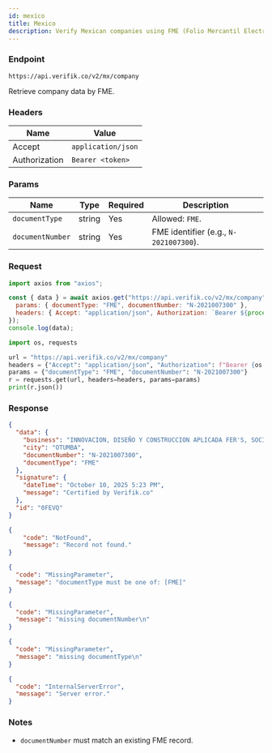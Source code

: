 ```yaml
---
id: mexico
title: Mexico
description: Verify Mexican companies using FME (Folio Mercantil Electrónico)
---
```



### Endpoint

```
https://api.verifik.co/v2/mx/company
```

Retrieve company data by FME.

### Headers

| Name | Value |
| --- | --- |
| Accept | `application/json` |
| Authorization | `Bearer <token>` |

### Params

| Name | Type | Required | Description |
| --- | --- | --- | --- |
| `documentType` | string | Yes | Allowed: `FME`. |
| `documentNumber` | string | Yes | FME identifier (e.g., `N-2021007300`). |

### Request

<Tabs>
  <TabItem value="node" label="Node.js">

```javascript
import axios from "axios";

const { data } = await axios.get("https://api.verifik.co/v2/mx/company", {
  params: { documentType: "FME", documentNumber: "N-2021007300" },
  headers: { Accept: "application/json", Authorization: `Bearer ${process.env.VERIFIK_TOKEN}` },
});
console.log(data);
```

  </TabItem>
  <TabItem value="python" label="Python">

```python
import os, requests

url = "https://api.verifik.co/v2/mx/company"
headers = {"Accept": "application/json", "Authorization": f"Bearer {os.getenv('VERIFIK_TOKEN')}"}
params = {"documentType": "FME", "documentNumber": "N-2021007300"}
r = requests.get(url, headers=headers, params=params)
print(r.json())
```

  </TabItem>
</Tabs>

### Response

<Tabs>
  <TabItem value="200" label="200">

```json
{
  "data": {
    "business": "INNOVACION, DISEÑO Y CONSTRUCCION APLICADA FER'S, SOCIEDAD ANÓNIMA DE CAPITAL VARIABLE",
    "city": "OTUMBA",
    "documentNumber": "N-2021007300",
    "documentType": "FME"
  },
  "signature": {
    "dateTime": "October 10, 2025 5:23 PM",
    "message": "Certified by Verifik.co"
  },
  "id": "0FEVQ"
}
```

  </TabItem>
  <TabItem value="404" label="404">

```json
{
    "code": "NotFound",
    "message": "Record not found."
}
```

  </TabItem>
  <TabItem value="409" label="409">

```json
{
  "code": "MissingParameter",
  "message": "documentType must be one of: [FME]"
}
```
```json
{
  "code": "MissingParameter",
  "message": "missing documentNumber\n"
}
```
```json
{
  "code": "MissingParameter",
  "message": "missing documentType\n"
}
```

  </TabItem>
  <TabItem value="500" label="500">

```json
{
  "code": "InternalServerError",
  "message": "Server error."
}
```

  </TabItem>
</Tabs>

### Notes

- `documentNumber` must match an existing FME record.

